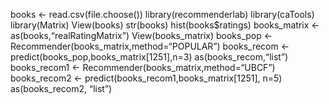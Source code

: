 books <- read.csv(file.choose())
library(recommenderlab)
library(caTools)
library(Matrix)
View(books)
str(books)
hist(books$ratings)
books_matrix <- as(books,"realRatingMatrix")
View(books_matrix)
books_pop <- Recommender(books_matrix,method="POPULAR")
books_recom <- predict(books_pop,books_matrix[1251],n=3)
as(books_recom,"list")
books_recom1 <- Recommender(books_matrix,method="UBCF")
books_recom2 <- predict(books_recom1,books_matrix[1251], n=5)
as(books_recom2, "list")